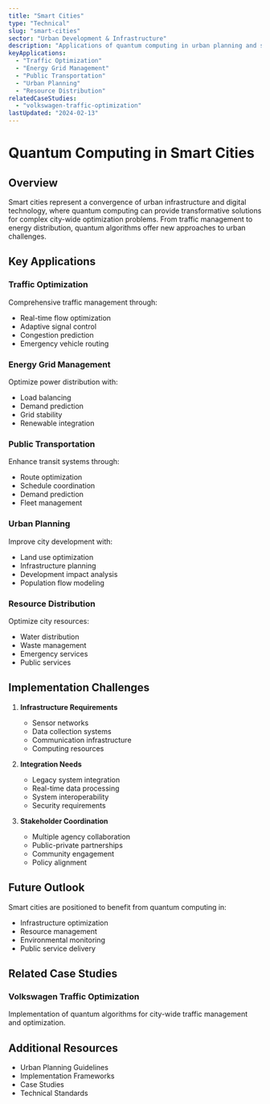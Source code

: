 ```yaml
---
title: "Smart Cities"
type: "Technical"
slug: "smart-cities"
sector: "Urban Development & Infrastructure"
description: "Applications of quantum computing in urban planning and smart city infrastructure"
keyApplications:
  - "Traffic Optimization"
  - "Energy Grid Management"
  - "Public Transportation"
  - "Urban Planning"
  - "Resource Distribution"
relatedCaseStudies:
  - "volkswagen-traffic-optimization"
lastUpdated: "2024-02-13"
---
```


# Quantum Computing in Smart Cities

## Overview

Smart cities represent a convergence of urban infrastructure and digital technology, where quantum computing can provide transformative solutions for complex city-wide optimization problems. From traffic management to energy distribution, quantum algorithms offer new approaches to urban challenges.

## Key Applications

### Traffic Optimization
Comprehensive traffic management through:
- Real-time flow optimization
- Adaptive signal control
- Congestion prediction
- Emergency vehicle routing

### Energy Grid Management
Optimize power distribution with:
- Load balancing
- Demand prediction
- Grid stability
- Renewable integration

### Public Transportation
Enhance transit systems through:
- Route optimization
- Schedule coordination
- Demand prediction
- Fleet management

### Urban Planning
Improve city development with:
- Land use optimization
- Infrastructure planning
- Development impact analysis
- Population flow modeling

### Resource Distribution
Optimize city resources:
- Water distribution
- Waste management
- Emergency services
- Public services

## Implementation Challenges

1. **Infrastructure Requirements**
   - Sensor networks
   - Data collection systems
   - Communication infrastructure
   - Computing resources

2. **Integration Needs**
   - Legacy system integration
   - Real-time data processing
   - System interoperability
   - Security requirements

3. **Stakeholder Coordination**
   - Multiple agency collaboration
   - Public-private partnerships
   - Community engagement
   - Policy alignment

## Future Outlook

Smart cities are positioned to benefit from quantum computing in:
- Infrastructure optimization
- Resource management
- Environmental monitoring
- Public service delivery

## Related Case Studies

### Volkswagen Traffic Optimization
Implementation of quantum algorithms for city-wide traffic management and optimization.

## Additional Resources

- Urban Planning Guidelines
- Implementation Frameworks
- Case Studies
- Technical Standards